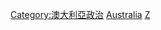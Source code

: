 {{Catnav|頁面分類|各種主題的頁面分類|按國家分類|各國政治|澳大利亞政治}}
{{Catnav|頁面分類|各種主題的頁面分類|按國家分類|各國人物|澳大利亞人}}
{{Catnav|頁面分類|各種主題的頁面分類|按國家分類|各國人物|各國政治人物}}
{{Catnav|頁面分類|人类社会|政治|政治人物|各國政治人物}}
{{Catnav|頁面分類|人类社会|政治|各國政治|澳大利亞政治}}
{{Catnav|頁面分類|人类社会|人物|各國人物|澳大利亞人}}
{{Catnav|頁面分類|人类社会|人物|各國人物|各國政治人物}}
{{Catnav|頁面分類|人物|各國人物|澳大利亞人}}
{{Catnav|頁面分類|人物|各國人物|各國政治人物}}
{{Catnav|頁面分類|人物|各職業人物|政治人物|各國政治人物}}
{{Commons category|Politicians of Australia}}

[[Category:澳大利亞政治|Category:澳大利亞政治]]
[[Category:大洋洲各國政治人物|Australia]]
[[Category:各职业澳大利亚人|Z]]